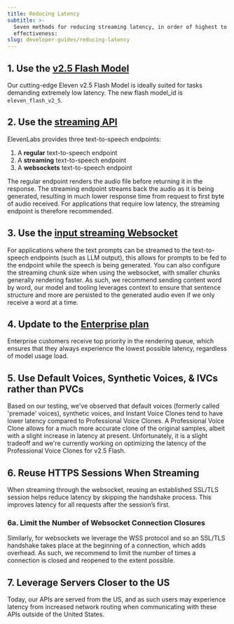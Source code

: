 ```yaml
---
title: Reducing Latency
subtitle: >-
  Seven methods for reducing streaming latency, in order of highest to lowest
  effectiveness:
slug: developer-guides/reducing-latency
---
```




## 1. Use the [v2.5 Flash Model](https://elevenlabs.io/api)

Our cutting-edge Eleven v2.5 Flash Model is ideally suited for tasks demanding extremely low latency. The new flash model_id is `eleven_flash_v2_5`.

## 2. Use the [streaming API](/docs/api-reference/streaming)

ElevenLabs provides three text-to-speech endpoints:

1. A **regular** text-to-speech endpoint
2. A **streaming** text-to-speech endpoint
3. A **websockets** text-to-speech endpoint

The regular endpoint renders the audio file before returning it in the response. The streaming endpoint streams back the audio as it is being generated, resulting in much lower response time from request to first byte of audio received. For applications that require low latency, the streaming endpoint is therefore recommended.

## 3. Use the [input streaming Websocket](/docs/api-reference/websockets)

For applications where the text prompts can be streamed to the text-to-speech endpoints (such as LLM output), this allows for prompts to be fed to the endpoint while the speech is being generated. You can also configure the streaming chunk size when using the websocket, with smaller chunks generally rendering faster. As such, we recommend sending content word by word, our model and tooling leverages context to ensure that sentence structure and more are persisted to the generated audio even if we only receive a word at a time.

## 4. Update to the [Enterprise plan](https://elevenlabs.io/enterprise)

Enterprise customers receive top priority in the rendering queue, which ensures that they always experience the lowest possible latency, regardless of model usage load.

## 5. Use Default Voices, Synthetic Voices, & IVCs rather than PVCs

Based on our testing, we've observed that default voices (formerly called 'premade' voices), synthetic voices, and Instant Voice Clones tend to have lower latency compared to Professional Voice Clones. A Professional Voice Clone allows for a much more accurate clone of the original samples, albeit with a slight increase in latency at present. Unfortunately, it is a slight tradeoff and we're currently working on optimizing the latency of the Professional Voice Clones for v2.5 Flash.

## 6. Reuse HTTPS Sessions When Streaming

When streaming through the websocket, reusing an established SSL/TLS session helps reduce latency by skipping the handshake process. This improves latency for all requests after the session’s first.

### 6a. Limit the Number of Websocket Connection Closures

Similarly, for websockets we leverage the WSS protocol and so an SSL/TLS handshake takes place at the beginning of a connection, which adds overhead. As such, we recommend to limit the number of times a connection is closed and reopened to the extent possible.

## 7. Leverage Servers Closer to the US

Today, our APIs are served from the US, and as such users may experience latency from increased network routing when communicating with these APIs outside of the United States.
